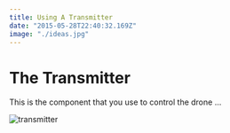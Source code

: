 ```yaml
---
title: Using A Transmitter
date: "2015-05-28T22:40:32.169Z"
image: "./ideas.jpg"
---
```

# The Transmitter

This is the component that you use to control the drone ... 

![transmitter]('./ideas.jpg')


